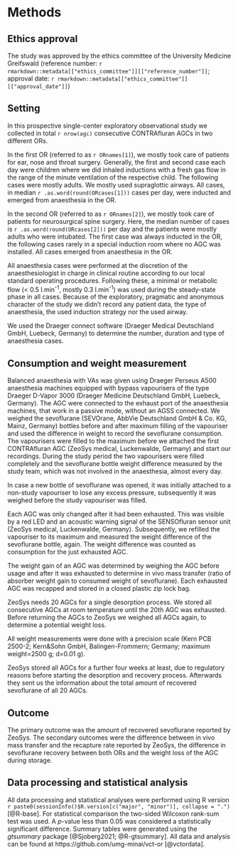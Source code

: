 # Methods

## Ethics approval

The study was approved by the ethics committee of the University Medicine Greifswald
(reference number: `r rmarkdown::metadata[["ethics_committee"]][["reference_number"]]`;
approval date: `r rmarkdown::metadata[["ethics_committee"]][["approval_date"]]`)

## Setting

In this prospective single-center exploratory observational study we collected
in total `r nrow(agc)` consecutive CONTRAfluran AGCs in two different ORs.

In the first OR (referred to as `r ORnames[1]`),
we mostly took care of patients for ear, nose and throat surgery.
Generally, the first and second case each day were children
where we did inhaled inductions with a fresh gas flow in the range of
the minute ventilation of the respective child.
The following cases were mostly adults.
We mostly used supraglottic airways.
All cases, in median `r .as.word(round(ORcases[1]))` cases per day,
were inducted and emerged from anaesthesia in the OR.

In the second OR (referred to as `r ORnames[2]`),
we mostly took care of patients for neurosurgical spine surgery.
Here, the median number of cases is `r .as.word(round(ORcases[2]))` per day
and the patients were mostly adults who were intubated.
The first case was always inducted in the OR,
the following cases rarely in a special induction room where no AGC was installed.
All cases emerged from anaesthesia in the OR.

All anaesthesia cases were performed at the discretion of the
anaesthesiologist in charge in clinical routine
according to our local standard operating procedures.
Following these, a minimal or metabolic flow (< 0.5 l.min^-1^, mostly 0.3 l.min^-1^) was used during the steady-state phase in all cases.
Because of the exploratory, pragmatic and anonymous character of the study
we didn't record any patient data, the type of anaesthesia,
the used induction strategy nor the used airway.

We used the Draeger connect software (Draeger Medical Deutschland GmbH, Luebeck, Germany) to determine the number, duration and type of anaesthesia cases.

## Consumption and weight measurement

Balanced anaesthesia with VAs was given using Draeger Perseus A500 anaesthesia machines equipped with bypass vapourisers of the type Draeger D-Vapor 3000 (Draeger Medicine Deutschland GmbH, Luebeck, Germany).
The AGC were connected to the exhaust port of the anaesthesia machines, that work in a passive mode, without an AGSS connected.
We weighed the sevoflurane (SEVOrane, AbbVie Deutschland GmbH & Co. KG, Mainz, Germany) bottles before and after maximum filling of the vapouriser and used the difference in weight to record the sevoflurane consumption.
The vapourisers were filled to the maximum before we attached the first CONTRAfluran AGC (ZeoSys medical, Luckenwalde, Germany) and start our recordings.
During the study period the two vapourisers were filled completely and the sevoflurane bottle weight difference measured by the study team, which was not involved in the anaesthesia, almost every day.

In case a new bottle of sevoflurane was opened, it was initially attached to a non-study vapouriser to lose any excess pressure, subsequently it was weighed before the study vapouriser was filled.

Each AGC was only changed after it had been exhausted.
This was visible by a red LED and an acoustic warning signal of the SENSOfluran sensor unit (ZeoSys medical, Luckenwalde, Germany).
Subsequently, we refilled the vapouriser to its maximum and measured the weight
difference of the sevoflurane bottle, again.
The weight difference was counted as consumption for the just exhausted AGC.

The weight gain of an AGC was determined by weighing the AGC before usage and after it was exhausted to determine in vivo mass transfer (ratio of absorber
weight gain to consumed weight of sevoflurane).
Each exhausted AGC was recapped and stored in a closed plastic zip lock bag.

ZeoSys needs 20 AGCs for a single desorption process.
We stored all consecutive AGCs at room temperature until the 20th AGC was
exhausted.
Before returning the AGCs to ZeoSys we weighed all AGCs again,
to determine a potential weight loss.

All weight measurements were done with a precision scale (Kern PCB 2500-2; Kern&Sohn GmbH, Balingen-Frommern; Germany; maximum weight=2500 g; d=0.01 g).

ZeoSys stored all AGCs for a further four weeks at least, due to regulatory reasons before starting the desorption and recovery process.
Afterwards they sent us the information about the total amount of recovered sevoflurane of all 20 AGCs.

## Outcome

The primary outcome was the amount of recovered sevoflurane reported by ZeoSys.
The secondary outcomes were the difference between in vivo mass transfer and the recapture rate reported by ZeoSys, the difference in sevoflurane recovery between both ORs
and the weight loss of the AGC during storage.

## Data processing and statistical analysis

All data processing and statistical analyses were performed using R version
`r paste0(sessionInfo()$R.version[c("major", "minor")], collapse = ".")`
[@R-base].
For statistical comparison the two-sided Wilcoxon rank-sum test was used.
A *p*-value less than 0.05 was considered a statistically significant difference.
Summary tables were generated using the *gtsummary* package [@Sjoberg2021; @R-gtsummary].
All data and analysis can be found at https://github.com/umg-minai/vct-or [@vctordata].
